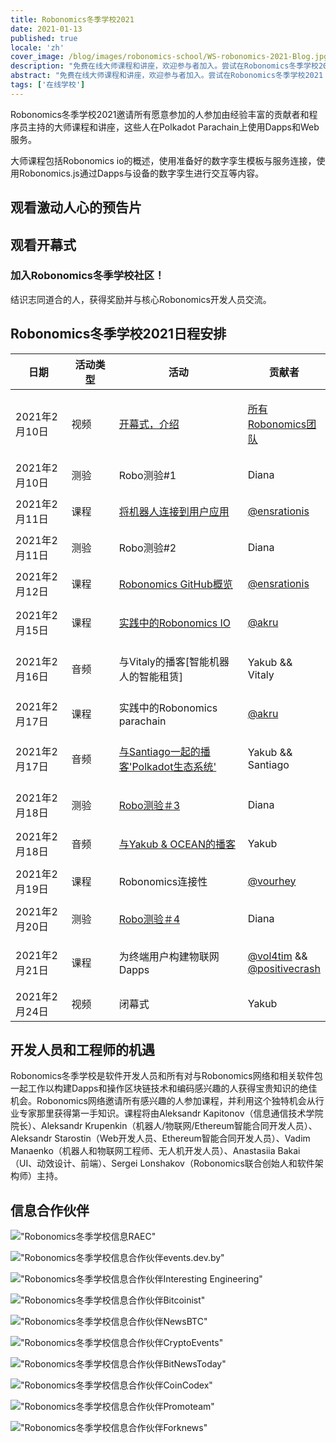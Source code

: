 ```yaml
---
title: Robonomics冬季学校2021
date: 2021-01-13
published: true
locale: 'zh'
cover_image: /blog/images/robonomics-school/WS-robonomics-2021-Blog.jpg
description: "免费在线大师课程和讲座，欢迎参与者加入。尝试在Robonomics冬季学校2021（2月10日至24日）期间在Polkadot Parachain上构建面向物联网的Dapps和Web服务"
abstract: "免费在线大师课程和讲座，欢迎参与者加入。尝试在Robonomics冬季学校2021（2021年2月10日至24日）期间在Polkadot Parachain上构建面向物联网的Dapps和Web服务"
tags: ['在线学校']
---
```


<PostExpiredInfo/>

Robonomics冬季学校2021邀请所有愿意参加的人参加由经验丰富的贡献者和程序员主持的大师课程和讲座，这些人在Polkadot Parachain上使用Dapps和Web服务。

大师课程包括Robonomics io的概述，使用准备好的数字孪生模板与服务连接，使用Robonomics.js通过Dapps与设备的数字孪生进行交互等内容。

## 观看激动人心的预告片

<section class="animate-inside">

<YouTube id="https://youtu.be/RbNJ4ozUGXE" posterQuality="max"/>

</section>

## 观看开幕式

<section class="animate-inside">

<YouTube id="https://youtu.be/kQaSwNYHJQ8E" posterQuality="max"/>

</section>

<section class="animate-inside">
<TextCard icon="/icons/icon-forum.png" link="https://discord.gg/5UWNGNaAUf">

### 加入Robonomics冬季学校社区！
结识志同道合的人，获得奖励并与核心Robonomics开发人员交流。

</TextCard>
</section>

## Robonomics冬季学校2021日程安排

<table class="mobile fullwidth">
<thead>
<tr>
<th style="width:110px">日期</th>
<th style="width:110px">活动类型</th>
<th style="min-width:190px">活动</th>
<th>贡献者</th>
</tr>
</thead>
<tbody>

<tr>
<td data-th="开幕式">2021年2月10日</td>
<td>视频</td>
<td data-th="观看视频:">

[开幕式，介绍](https://wiki.robonomics.network/docs/wschool2021-intro)

</td>
<td data-th="贡献者:">

[所有Robonomics团队](https://github.com/airalab)

</td>
</tr>

<tr>
<td data-th="ROBO QUIZ #1">2021年2月10日</td>
<td>测验</td>
<td>Robo测验#1</td>
<td data-th="贡献者:">Diana</td>
</tr>

<tr>
<td data-th="将机器人连接到用户应用">2021年2月11日</td>
<td>课程</td>
<td data-th="查看课程内容:">

[将机器人连接到用户应用](https://wiki.robonomics.network/docs/wschool2021-connect-robotics-to-user-app/)

</td>
<td data-th="贡献者:">

[@ensrationis](https://github.com/ensrationis)

</td>
</tr>

<tr>
<td data-th="ROBO QUIZ #2">2021年2月11日</td>
<td>测验</td>
<td>Robo测验#2</td>
<td data-th="贡献者:">Diana</td>
</tr>

<tr>
<td data-th="ROBONOMICS GITHUB概览">2021年2月12日</td>
<td>课程</td>
<td data-th="查看课程内容:">

[Robonomics GitHub概览](https://wiki.robonomics.network/docs/wschool2021-robonomics-github-overview)

</td>
<td data-th="贡献者:">

[@ensrationis](https://github.com/ensrationis)

</td>
</tr>

<tr>
<td data-th="实践中的Robonomics IO">2021年2月15日</td>
<td>课程</td>
<td data-th="查看课程内容:">

[实践中的Robonomics IO](https://wiki.robonomics.network/docs/wschool2021-robonomics-io-in-practice)

</td>
<td data-th="贡献者:">

[@akru](https://github.com/akru)

</td>
</tr>

<tr>
<td data-th="与Vitaly的播客[智能机器人的智能租赁]">2021年2月16日</td>
<td>音频</td>
<td data-th="YouTube上的音频：">

与Vitaly的播客[智能机器人的智能租赁]

</td>
<td data-th="贡献者：">Yakub && Vitaly</td>
</tr>


<tr>
<td data-th="实践中的ROBONOMICS PARACHAIN">2021年2月17日</td>
<td>课程</td>
<td>实践中的Robonomics parachain</td>
<td data-th="贡献者：">

[@akru](https://github.com/akru)

</td>
</tr>

<tr>
<td data-th="与Santiago一起的播客'Polkadot生态系统'">2021年2月17日</td>
<td>音频</td>
<td data-th="YouTube上的音频：">

[与Santiago一起的播客'Polkadot生态系统'](https://url.today/74)

</td>
<td data-th="贡献者：">Yakub && Santiago</td>
</tr>


<tr>
<td data-th="ROBO测验＃3">2021年2月18日</td>
<td>测验</td>
<td data-th="加入Discord：">

[Robo测验＃3](https://discord.gg/5UWNGNaAUf)

</td>
<td data-th="贡献者：">Diana</td>
</tr>

<tr>
<td data-th="与Yakub & OCEAN的播客">2021年2月18日</td>
<td>音频</td>
<td>

[与Yakub & OCEAN的播客](https://url.today/75)

</td>
<td data-th="贡献者：">Yakub</td>
</tr>


<tr>
<td data-th="ROBONOMICS连接性">2021年2月19日</td>
<td>课程</td>
<td>Robonomics连接性</td>
<td data-th="贡献者：">

[@vourhey](https://github.com/Vourhey)

</td>
</tr>

<tr>
<td data-th="ROBO测验＃4">2021年2月20日</td>
<td>测验</td>
<td data-th="加入Discord：">

[Robo测验＃4](https://discord.gg/5UWNGNaAUf)

</td>
<td data-th="贡献者：">Diana</td>
</tr>


<tr>
<td data-th="为终端用户构建物联网Dapps">2021年2月21日</td>
<td>课程</td>
<td>为终端用户构建物联网Dapps</td>
<td data-th="贡献者：">

[@vol4tim](https://github.com/vol4tim) && [@positivecrash](https://github.com/positivecrash)

</td>
</tr>

<tr>
<td data-th="闭幕式">2021年2月24日</td>
<td>视频</td>
<td>闭幕式</td>
<td data-th="贡献者：">Yakub</td>
</tr>

</tbody>
</table>


## 开发人员和工程师的机遇

Robonomics冬季学校是软件开发人员和所有对与Robonomics网络和相关软件包一起工作以构建Dapps和操作区块链技术和编码感兴趣的人获得宝贵知识的绝佳机会。Robonomics网络邀请所有感兴趣的人参加课程，并利用这个独特机会从行业专家那里获得第一手知识。课程将由Aleksandr Kapitonov（信息通信技术学院院长）、Aleksandr Krupenkin（机器人/物联网/Ethereum智能合同开发人员）、Aleksandr Starostin（Web开发人员、Ethereum智能合同开发人员）、Vadim Manaenko（机器人和物联网工程师、无人机开发人员）、Anastasiia Bakai（UI、动效设计、前端）、Sergei Lonshakov（Robonomics联合创始人和软件架构师）主持。


## 信息合作伙伴

<section class="grid-4 animate-inside">

<TextCard orientation="vertical" link="https://raec.ru" classList="pin">

!["Robonomics冬季学校信息RAEC"](/blog/images/robonomics-school/raec.png)

</TextCard>

<TextCard orientation="vertical" link="https://events.dev.by/robonomics-winter-school">

!["Robonomics冬季学校信息合作伙伴events.dev.by"](/blog/images/robonomics-school/dev-logo-brand.png)

</TextCard>

<TextCard orientation="vertical" link="https://interestingengineering.com/events/robonomics-winter-school-2021">

!["Robonomics冬季学校信息合作伙伴Interesting Engineering"](/blog/images/robonomics-school/interestingengineering.png)

</TextCard>

<TextCard orientation="vertical" link="https://bitcoinist.com/robonomics-winter-school-2021-master-classes-and-lectures-open-for-attendees/">

!["Robonomics冬季学校信息合作伙伴Bitcoinist"](/blog/images/robonomics-school/bitcoinist.png)

</TextCard>

<TextCard orientation="vertical" link="https://www.newsbtc.com/press-releases/robonomics-winter-school-2021-master-classes-and-lectures-open-for-attendees/">

!["Robonomics冬季学校信息合作伙伴NewsBTC"](/blog/images/robonomics-school/newsbtc.jpg)

</TextCard>

<TextCard orientation="vertical" link="https://cryptoevents.global/">

!["Robonomics冬季学校信息合作伙伴CryptoEvents"](/blog/images/robonomics-school/cryptoevents-logo.png)

</TextCard>

<TextCard orientation="vertical" link="https://bitnewstoday.com">

!["Robonomics冬季学校信息合作伙伴BitNewsToday"](/blog/images/robonomics-school/BNT.png)

</TextCard>

<TextCard orientation="vertical" link="https://coincodex.com/">

!["Robonomics冬季学校信息合作伙伴CoinCodex"](/blog/images/robonomics-school/coincodex.png)

</TextCard>

<TextCard orientation="vertical" link="https://www.youtube.com/channel/UCrvyFYM29oQ-EAejZgYqmWA">

!["Robonomics冬季学校信息合作伙伴Promoteam"](/blog/images/robonomics-school/Promoteam.png)

</TextCard>

<TextCard orientation="'vertical'" link="https://forknews.io/">

!["Robonomics冬季学校信息合作伙伴Forknews"](/blog/images/robonomics-school/forknews_io.png)

</TextCard>

</section>